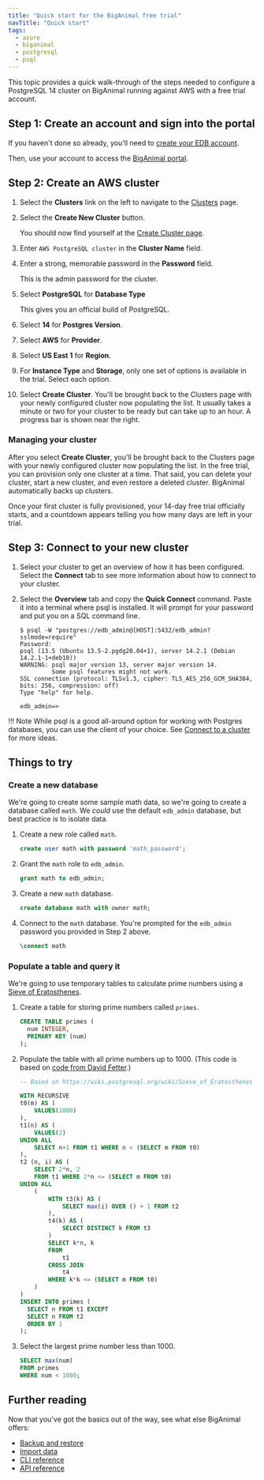 ```yaml
---
title: "Quick start for the BigAnimal free trial"
navTitle: "Quick start" 
tags:
  - azure
  - biganimal
  - postgresql
  - psql
---
```


This topic provides a quick walk-through of the steps needed to configure a PostgreSQL 14 cluster on BigAnimal running against AWS with a free trial account. 

## Step 1: Create an account and sign into the portal

If you haven't done so already, you'll need to [create your EDB account](detail/create_an_account). 

Then, use your account to access the [BigAnimal portal](https://freetrial.biganimal.com/).

## Step 2: Create an AWS cluster 

1. Select the **Clusters** link on the left to navigate to the [Clusters](https://portal.biganimal.com/clusters) page.

2. Select the **Create New Cluster** button.

    You should now find yourself at the [Create Cluster page](https://portal.biganimal.com/create-cluster).

3. Enter `AWS PostgreSQL cluster` in the **Cluster Name** field.
4. Enter a strong, memorable password in the **Password** field. 

   This is the admin password for the cluster.
5. Select **PostgreSQL** for **Database Type**

   This gives you an official build of PostgreSQL.
6. Select **14** for **Postgres Version**.
4. Select **AWS** for **Provider**.
5. Select **US East 1** for **Region**.
6. For **Instance Type** and **Storage**, only one set of options is available in the trial. Select each option.
7. Select **Create Cluster**. You'll be brought back to the Clusters page with your newly configured cluster now populating the list. It usually takes a minute or two for your cluster to be ready but can take up to an hour. A progress bar is shown near the right.

### Managing your cluster

After you select **Create Cluster**, you'll be brought back to the Clusters page with your newly configured cluster now populating the list. In the free trial, you can provision only one cluster at a time. That said, you can delete your cluster, start a new cluster, and even restore a deleted cluster. BigAnimal automatically backs up clusters.

Once your first cluster is fully provisioned, your 14-day free trial officially starts, and a countdown appears telling you how many days are left in your trial.

## Step 3: Connect to your new cluster

1. Select your cluster to get an overview of how it has been configured. Select the **Connect** tab to see more information about how to connect to your cluster.
2. Select the **Overview** tab and copy the **Quick Connect** command. Paste it into a terminal where psql is installed. It will prompt for your password and put you on a SQL command line.

   ```text
   $ psql -W "postgres://edb_admin@[HOST]:5432/edb_admin?sslmode=require"
   Password:
   psql (13.5 (Ubuntu 13.5-2.pgdg20.04+1), server 14.2.1 (Debian 14.2.1-1+deb10))
   WARNING: psql major version 13, server major version 14.
            Some psql features might not work.
   SSL connection (protocol: TLSv1.3, cipher: TLS_AES_256_GCM_SHA384, bits: 256, compression: off)
   Type "help" for help.

   edb_admin=>
   ```

!!! Note
    While psql is a good all-around option for working with Postgres databases, you can use the client of your choice. See [Connect to a cluster](detail/connect_to_a_cluster) for more ideas.


## Things to try

### Create a new database

We're going to create some sample math data, so we're going to create a database called `math`. We _could_ use the default `edb_admin` database, but best practice is to isolate data.

1. Create a new role called `math`.

   ```sql
   create user math with password 'math_password';
   ```

2. Grant the `math` role to `edb_admin`.

   ```sql
   grant math to edb_admin;
   ```

3. Create a new `math` database.

   ```sql
   create database math with owner math;
   ```

4. Connect to the `math` database. You're prompted for the `edb_admin` password you provided in Step 2 above.

   ```sql
   \connect math
   ```


### Populate a table and query it

We're going to use temporary tables to calculate prime numbers using a [Sieve of Eratosthenes](https://en.wikipedia.org/wiki/Sieve_of_Eratosthenes).

1. Create a table for storing prime numbers called `primes`.

   ```sql
   CREATE TABLE primes (
     num INTEGER,
     PRIMARY KEY (num)
   );
   ```

2. Populate the table with all prime numbers up to 1000. (This code is based on [code from David Fetter](https://wiki.postgresql.org/wiki/Sieve_of_Eratosthenes).)

   ```sql
   -- Based on https://wiki.postgresql.org/wiki/Sieve_of_Eratosthenes
   
   WITH RECURSIVE
   t0(m) AS (
       VALUES(1000)
   ),
   t1(n) AS (
       VALUES(2)
   UNION ALL
       SELECT n+1 FROM t1 WHERE n < (SELECT m FROM t0)
   ),
   t2 (n, i) AS (
       SELECT 2*n, 2
       FROM t1 WHERE 2*n <= (SELECT m FROM t0)
   UNION ALL
       (
           WITH t3(k) AS (
               SELECT max(i) OVER () + 1 FROM t2
           ),
           t4(k) AS (
               SELECT DISTINCT k FROM t3
           )
           SELECT k*n, k
           FROM
               t1
           CROSS JOIN
               t4
           WHERE k*k <= (SELECT m FROM t0)
       )
   )
   INSERT INTO primes (
     SELECT n FROM t1 EXCEPT
     SELECT n FROM t2
     ORDER BY 1
   );
   ```

3. Select the largest prime number less than 1000.

   ```sql
   SELECT max(num)
   FROM primes
   WHERE num < 1000;
   ```

## Further reading

Now that you've got the basics out of the way, see what else BigAnimal offers:

- [Backup and restore](detail/experiment/backup_and_restore)
- [Import data](detail/experiment/import_data)
- [CLI reference](../reference/cli)
- [API reference](../reference/api)
